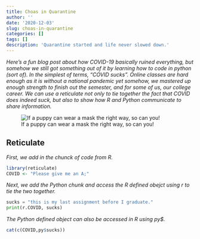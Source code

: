 ```yaml
---
title: Choas in Quarantine
author: ''
date: '2020-12-03'
slug: choas-in-quarantine
categories: []
tags: []
description: 'Quarantine started and life never slowed down.'
---
```


*Here's a fun blog post about how COVID-19 basically ruined everything, but somehow we still got something out of it by learning how to code in python (sort of). In the simplest of terms, "COVID sucks". Online classes are hard enough as it is without a national pandemic yet somehow, we mastered up enough strength to finish out the semester, and for some of us, our college career. We can use a reticulate not only to tie together the fact that COVID does indeed suck, but also to show how R and Python communicate to share information.*

![If a puppy can wear a mask the right way, so can you!](/post/2020-12-03-choas-in-quarantine_files/IMG_6169.jpg)

## Reticulate

*First, we add in the chunck of code from R.*

```R
library(reticulate)
COVID <- "Please give me an A;"
```

*Next, we add the Python chunk and access the R defined obejct using r to tie the two together.*

```python
sucks = "this is my last assignment before I graduate."
print(r.COVID, sucks)
```

*The Python defined object can also be accessed in R using py$.*

```R
cat(c(COVID,py$sucks))
```

